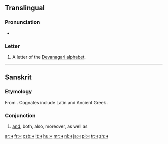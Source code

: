 ==Translingual==
{{Devanagari character info|hex=91a|name=DEVANAGARI LETTER CA|image=[[File:Deva-च-order.gif|100px]]}}
===Pronunciation===
* {{IPA|/tʃə/|lang=mul}}

===Letter===
{{mul-Deva|ca}}

# A letter of the [[Devanagari alphabet]].

----

==Sanskrit==

===Etymology===
From {{proto|Indo-European|-kʷe|and|lang=sa}}. Cognates include Latin {{term|-que|lang=la}} and Ancient Greek {{term|sc=polytonic|τε|tr=te|lang=grc}}.

===Conjunction===
{{head|sa|conjunction|sc=Deva|tr=ca}}

# [[and]], both, also, moreover, as well as

[[ar:च]]
[[fr:च]]
[[csb:च]]
[[lt:च]]
[[hu:च]]
[[mr:च]]
[[nl:च]]
[[ja:च]]
[[pl:च]]
[[tr:च]]
[[zh:च]]